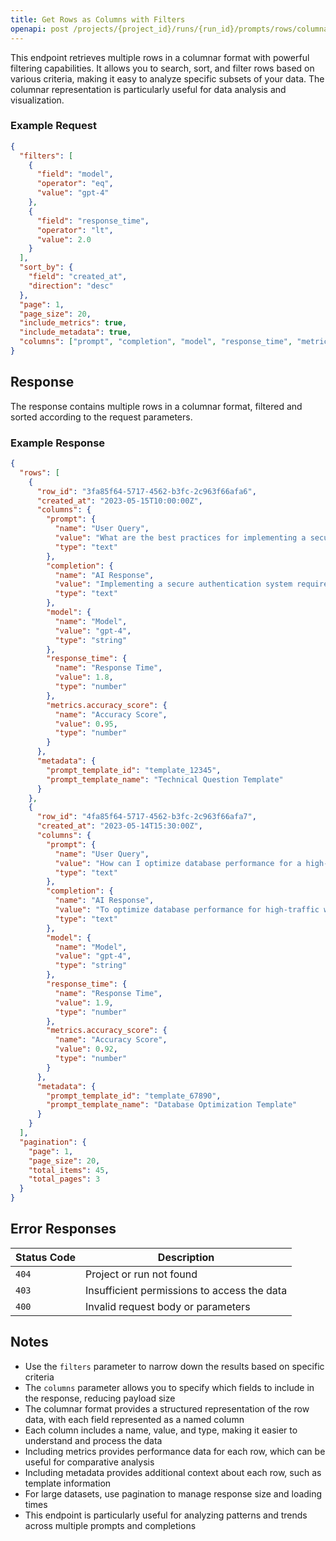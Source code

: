 ```yaml
---
title: Get Rows as Columns with Filters
openapi: post /projects/{project_id}/runs/{run_id}/prompts/rows/columnar
---
```


This endpoint retrieves multiple rows in a columnar format with powerful filtering capabilities. It allows you to search, sort, and filter rows based on various criteria, making it easy to analyze specific subsets of your data. The columnar representation is particularly useful for data analysis and visualization.

### Example Request

```json
{
  "filters": [
    {
      "field": "model",
      "operator": "eq",
      "value": "gpt-4"
    },
    {
      "field": "response_time",
      "operator": "lt",
      "value": 2.0
    }
  ],
  "sort_by": {
    "field": "created_at",
    "direction": "desc"
  },
  "page": 1,
  "page_size": 20,
  "include_metrics": true,
  "include_metadata": true,
  "columns": ["prompt", "completion", "model", "response_time", "metrics.accuracy_score"]
}
```

## Response

The response contains multiple rows in a columnar format, filtered and sorted according to the request parameters.

### Example Response

```json
{
  "rows": [
    {
      "row_id": "3fa85f64-5717-4562-b3fc-2c963f66afa6",
      "created_at": "2023-05-15T10:00:00Z",
      "columns": {
        "prompt": {
          "name": "User Query",
          "value": "What are the best practices for implementing a secure authentication system?",
          "type": "text"
        },
        "completion": {
          "name": "AI Response",
          "value": "Implementing a secure authentication system requires several best practices...",
          "type": "text"
        },
        "model": {
          "name": "Model",
          "value": "gpt-4",
          "type": "string"
        },
        "response_time": {
          "name": "Response Time",
          "value": 1.8,
          "type": "number"
        },
        "metrics.accuracy_score": {
          "name": "Accuracy Score",
          "value": 0.95,
          "type": "number"
        }
      },
      "metadata": {
        "prompt_template_id": "template_12345",
        "prompt_template_name": "Technical Question Template"
      }
    },
    {
      "row_id": "4fa85f64-5717-4562-b3fc-2c963f66afa7",
      "created_at": "2023-05-14T15:30:00Z",
      "columns": {
        "prompt": {
          "name": "User Query",
          "value": "How can I optimize database performance for a high-traffic web application?",
          "type": "text"
        },
        "completion": {
          "name": "AI Response",
          "value": "To optimize database performance for high-traffic web applications, consider the following strategies...",
          "type": "text"
        },
        "model": {
          "name": "Model",
          "value": "gpt-4",
          "type": "string"
        },
        "response_time": {
          "name": "Response Time",
          "value": 1.9,
          "type": "number"
        },
        "metrics.accuracy_score": {
          "name": "Accuracy Score",
          "value": 0.92,
          "type": "number"
        }
      },
      "metadata": {
        "prompt_template_id": "template_67890",
        "prompt_template_name": "Database Optimization Template"
      }
    }
  ],
  "pagination": {
    "page": 1,
    "page_size": 20,
    "total_items": 45,
    "total_pages": 3
  }
}
```

## Error Responses

| Status Code | Description |
| ----------- | ----------- |
| `404` | Project or run not found |
| `403` | Insufficient permissions to access the data |
| `400` | Invalid request body or parameters |

## Notes

- Use the `filters` parameter to narrow down the results based on specific criteria
- The `columns` parameter allows you to specify which fields to include in the response, reducing payload size
- The columnar format provides a structured representation of the row data, with each field represented as a named column
- Each column includes a name, value, and type, making it easier to understand and process the data
- Including metrics provides performance data for each row, which can be useful for comparative analysis
- Including metadata provides additional context about each row, such as template information
- For large datasets, use pagination to manage response size and loading times
- This endpoint is particularly useful for analyzing patterns and trends across multiple prompts and completions